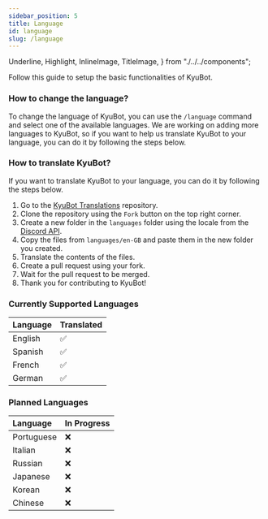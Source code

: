 ```yaml
---
sidebar_position: 5
title: Language
id: language
slug: /language
---
```


  Underline,
  Highlight,
  InlineImage,
  TitleImage,
} from "./../../components";

Follow this guide to setup the basic functionalities of KyuBot.

<Underline />

### How to change the language?

To change the language of KyuBot, you can use the `/language` command and select one of the available languages. We are working on adding more languages to KyuBot, so if you want to help us translate KyuBot to your language, you can do it by following the steps below.

### How to translate KyuBot?

If you want to translate KyuBot to your language, you can do it by following the steps below.

1. Go to the [KyuBot Translations](https://github.com/KyuManagement/KyuTranslation) repository.
2. Clone the repository using the `Fork` button on the top right corner.
3. Create a new folder in the `languages` folder using the locale from the [Discord API](https://discord.com/developers/docs/reference#locales).
4. Copy the files from `languages/en-GB` and paste them in the new folder you created.
5. Translate the contents of the files.
6. Create a pull request using your fork.
7. Wait for the pull request to be merged.
8. Thank you for contributing to KyuBot!

### Currently Supported Languages

| Language | Translated |
| :------- | :--------- |
| English  | ✅         |
| Spanish  | ✅         |
| French   | ✅         |
| German   | ✅         |

### Planned Languages

| Language   | In Progress |
| :--------- | :---------- |
| Portuguese | ❌          |
| Italian    | ❌          |
| Russian    | ❌          |
| Japanese   | ❌          |
| Korean     | ❌          |
| Chinese    | ❌          |
